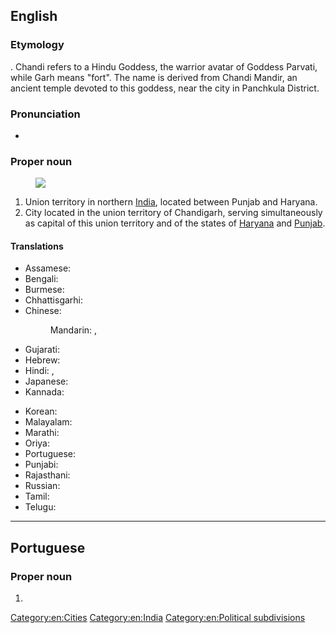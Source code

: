 ==English==
{{wikipedia}}

===Etymology===
{{compound|en|Chandi|Garh}}. Chandi refers to a Hindu Goddess, the warrior avatar of Goddess Parvati, while Garh means "fort". The name is derived from Chandi Mandir, an ancient temple devoted to this goddess, near the city in Panchkula District.

===Pronunciation===
* {{IPA|/ˌtʃʌndɪˈɡɑː(ɹ)/|/ˌtʃɑːndɪˈɡɑː(ɹ)/|lang=en}}

===Proper noun===
{{en-proper noun}}
[[Image:Chandigarh in India (disputed hatched).svg|thumb|]]

# Union territory in northern [[India]], located between Punjab and Haryana.
# City located in the union territory of Chandigarh, serving simultaneously as capital of this union territory and of the states of [[Haryana]] and [[Punjab]].

====Translations====
{{trans-top|Chandigarh, India}}
* Assamese: {{t-needed|as}}
* Bengali: {{t|bn|চন্ডীগড়|sc=Beng|tr=canḍīgaṛ}}
* Burmese: {{t|my|ချန်ဒီဂါ|sc=Mymr}}
* Chhattisgarhi: {{t-needed|hne}}
* Chinese:
*: Mandarin: {{t+|cmn|昌迪加爾|sc=Hani}}, {{t+|cmn|昌迪加尔|tr=Chāngdíjiā'ěr|sc=Hani}}
* Gujarati: {{t|gu|ચંડીગઢ|sc=Gujr|tr=caṇḍīgaḍh}}
* Hebrew: {{t|he|צ'אנדיגאר}}
* Hindi: {{t|hi|चंडीगढ़|tr=caṇḍīgaṛh}}, {{t+|hi|चण्डीगढ़}}
* Japanese: {{t|ja|チャンディーガル|tr=Chandīgaru}}
* Kannada: {{t|kn|ಚಂಡೀಗಡ|sc=Knda}}
{{trans-mid}}
* Korean: {{t|ko|찬디가르|sc=Kore|tr=chandigareu}}
* Malayalam: {{t|ml|ചണ്ഡീഗഢ്|sc=Mlym}}
* Marathi: {{t|mr|चंदिगड|sc=Deva}}
* Oriya: {{t|or|ଚଣ୍ଡୀଗଡ଼|sc=Orya|tr=Caṇḍīgaṛ}}
* Portuguese: {{t|pt|Chandigarh}}
* Punjabi: {{t+|pa|ਚੰਡੀਗੜ੍ਹ|sc=Guru|tr=caḍīgaṛh}}
* Rajasthani: {{t-needed|raj}}
* Russian: {{t|ru|Чандига́рх|m}}
* Tamil: {{t|ta|சண்டிகர்|sc=Taml}}
* Telugu: {{t+|te|చండీగఢ్|sc=Telu}}
{{trans-bottom}}

[[Category:en:Cities]]
[[Category:en:India]]
[[Category:en:Political subdivisions]]

----

==Portuguese==

===Proper noun===
{{pt-proper noun|f}}

# {{place|pt|city/and/union territory|c/India|t1=Chandigarh}}